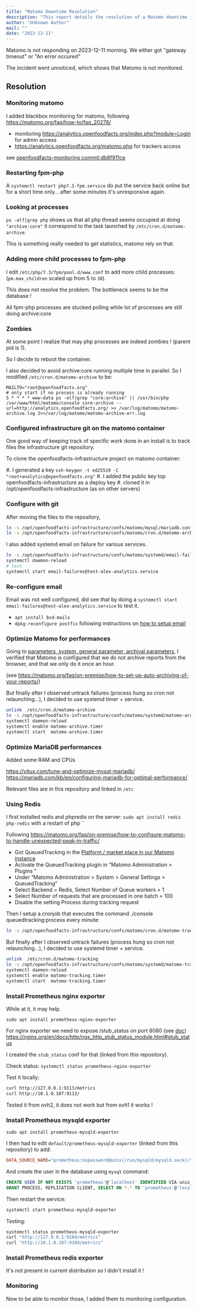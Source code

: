 ```yaml
---
title: "Matomo Downtime Resolution"
description: "This report details the resolution of a Matomo downtime incident, covering monitoring setup, FPM-PHP and MariaDB optimization, and the implementation of Redis for performance. It also outlines the installation of Prometheus exporters for Nginx and MySQL."
author: "Unknown Author"
mail: ""
date: "2023-12-11"
---
```


Matomo is not responding on 2023-12-11 morning.
We either got "gateway timeout" or "An error occured"

The incident went unnoticed, which shows that Matomo is not monitored.


## Resolution

### Monitoring matomo

I added blackbox monitoring for matomo, following https://matomo.org/faq/how-to/faq_20278/

* monitoring https://analytics.openfoodfacts.org/index.php?module=Login for admin access
* https://analytics.openfoodfacts.org/matomo.php for trackers access

see [openfoodfacts-monitoring commit:db8f911ce](https://github.com/openfoodfacts/openfoodfacts-monitoring/commit/db8f911ce48de278752232229b63b85e780e1a4a)


### Restarting fpm-php

A `systemctl restart php7.3-fpm.service` do put the service back online but for a short time only… after some minutes it's unresponsive again.

### Looking at processes

`ps -elf|grep php` shows us that all php thread seems occupied at doing `"archive:core"` it correspond to the task launched by `/etc/cron.d/matomo-archive`.

This is something really needed to get statistics, matomo rely on that.


### Adding more child processes to fpm-php

I edit `/etc/php/7.3/fpm/pool.d/www.conf` to add more child processes:  (`pm.max_children` scaled up from 5 to `30`).

This does not resolve the problem. The bottleneck seems to be the database !

All fpm-php processes are stucked polling while lot of processes are still doing archive:core

### Zombies

At some point I realize that may php processes are indeed zombies ! (parent pid is 1).

So I decide to reboot the container.

I also decided to avoid archive:core running multiple time in parallel.
So I modified `/etc/cron.d/matomo-archive` to be:
```
MAILTO="root@openfoodfacts.org"
# only start if no process is already running
5 * * * * www-data ps -elf|grep "core:archive" || /usr/bin/php /var/www/html/matomo/console core:archive --url=http://analytics.openfoodfacts.org/ >> /var/log/matomo/matomo-archive.log 2>>/var/log/matomo/matomo-archive-err.log
```

### Configured infrastructure git on the matomo container

One good way of keeping track of specific work done in an install is to track files the infrastructure git repository.

To clone the openfoodfacts-infrastructure project on matomo container:

#. I generated a key `ssh-keygen -t ed25519 -C "root+analytics@openfoodfacts.org"`
#. I added the public key top openfoodfacts-infrastructure as a deploy key
#. cloned it in /opt/openfoodfacts-infrastructure (as on other servers)

### Configure with git

After moving the files to the repository,
```bash
ln -s /opt/openfoodfacts-infrastructure/confs/matomo/mysql/mariadb.conf.d/50-server.cnf /etc/mysql/mariadb.conf.d/50-server.cnf
ln -s /opt/openfoodfacts-infrastructure/confs/matomo/cron.d/matomo-archive /etc/cron.d/matomo-archive
```

I also added systemd email on failure for various services.

```bash
ln -s /opt/openfoodfacts-infrastructure/confs/matomo/systemd/email-failures@.service /etc/systemd/system
systemctl daemon-reload
# test
systemctl start email-failures@test-alex-analytics.service
```


### Re-configure email

Email was not well configured, did see that by doing a `systemctl start email-failures@test-alex-analytics.service` to test it.

* `apt install bsd-mailx`
* `dpkg-reconfigure postfix` following instructions on [how to setup email](/docs/Infra/services/mail#postfix-configuration)


### Optimize Matomo for performances

Going to [parameters, system, general parameter, archival parameters](https://analytics.openfoodfacts.org/index.php?module=CoreAdminHome&action=generalSettings&idSite=1&period=day&date=yesterday&activated=&mode=admin&type=&show=#), I verified that Matomo is configured that we do not archive reports from the browser, and that we only do it once an hour.

(see https://matomo.org/faq/on-premise/how-to-set-up-auto-archiving-of-your-reports/)

But finally after I observed untrack failures (process hung so cron not relaunching…), I decided to use systemd timer + service.

```bash
unlink  /etc/cron.d/matomo-archive
ln -s /opt/openfoodfacts-infrastructure/confs/matomo/systemd/matomo-archive.* /etc/systemd/system
systemctl daemon-reload
systemctl enable matomo-archive.timer
systemctl start  matomo-archive.timer
```

### Optimize MariaDB performances

Added some RAM and CPUs

https://vitux.com/tune-and-optimize-mysql-mariadb/
https://mariadb.com/kb/en/configuring-mariadb-for-optimal-performance/

Relevant files are in this repository and linked in `/etc`

### Using Redis

I first installed redis and phpredis on the server:
`sudo apt install redis php-redis`
with a restart of php ``

Following https://matomo.org/faq/on-premise/how-to-configure-matomo-to-handle-unexpected-peak-in-traffic/

- Got QueuedTracking in the [Platform / market place in our Matomo instance](https://analytics.openfoodfacts.org/index.php?module=Marketplace&action=overview&idSite=1&period=day&date=yesterday&activated=&mode=admin&type=&show=)
- Activate the QueuedTracking plugin in “Matomo Administration > Plugins “
- Under “Matomo Administration > System > General Settings > QueuedTracking”
- Select Backend = Redis, Select Number of Queue workers = 1
- Select Number of requests that are processed in one batch = 100
- Disable the setting Process during tracking request

Then I setup a cronjob that executes the command ./console queuedtracking:process every minute:

```bash
ln -s /opt/openfoodfacts-infrastructure/confs/matomo/cron.d/matomo-tracking /etc/cron.d/matomo-tracking
```

But finally after I observed untrack failures (process hung so cron not relaunching…), I decided to use systemd timer + service.


```bash
unlink  /etc/cron.d/matomo-tracking
ln -s /opt/openfoodfacts-infrastructure/confs/matomo/systemd/matomo-tracking.* /etc/systemd/system
systemctl daemon-reload
systemctl enable matomo-tracking.timer
systemctl start  matomo-tracking.timer
```


### Install Prometheus nginx exporter

While at it, it may help.

`sudo apt install prometheus-nginx-exporter`

For nginx exporter we need to expose /stub_status on port 8080 (see [doc](https://github.com/nginxinc/nginx-prometheus-exporter)) https://nginx.org/en/docs/http/ngx_http_stub_status_module.html#stub_status

I created the `stub_status` conf for that (linked from this repository).

Check status: `systemctl status prometheus-nginx-exporter`

Test it locally:
```bash
curl http://127.0.0.1:9113/metrics
curl http://10.1.0.107:9113/
```

Tested it from ovh2, it does not work but from ovh1 it works !


### Install Prometheus mysqld exporter

`sudo apt install prometheus-mysqld-exporter`

I then had to edit `default/prometheus-mysqld-exporter` (linked from this repository) to add:
```ini
DATA_SOURCE_NAME="prometheus:nopassword@unix(/run/mysqld/mysqld.sock)/"
```

And create the user in the database using `mysql` command:
```sql
CREATE USER IF NOT EXISTS 'prometheus'@'localhost' IDENTIFIED VIA unix_socket;
GRANT PROCESS, REPLICATION CLIENT, SELECT ON *.* TO 'prometheus'@'localhost';
```

Then restart the service:
```bash
systemctl start prometheus-mysqld-exporter
```

Testing:

```bash
systemctl status prometheus-mysqld-exporter
curl "http://127.0.0.1:9104/metrics"
curl "http://10.1.0.107:9104/metrics"
```

### Install Prometheus redis exporter

It's not present in current distribution so I didn't install it !

### Monitoring

Now to be able to monitor those, I added them to monitoring configuration.
